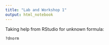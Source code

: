 ```yaml
---
title: "Lab and Workshop 1"
output: html_notebook
---
```


Taking help from RStudio for unknown formula:

```r
?dnorm
```
